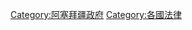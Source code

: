 {{cat main|亞塞拜然法律}}
{{Commons category|Law of Azerbaijan}}

[[Category:阿塞拜疆政府|Category:阿塞拜疆政府]]
[[Category:各國法律|Category:各國法律]]